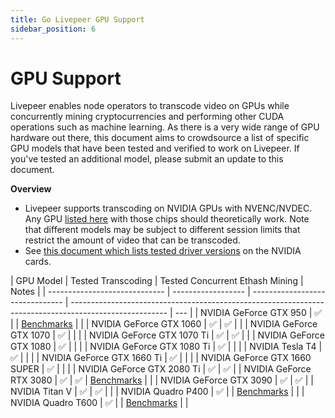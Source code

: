 ```yaml
---
title: Go Livepeer GPU Support
sidebar_position: 6
---
```


# GPU Support

Livepeer enables node operators to transcode video on GPUs while concurrently mining cryptocurrencies and performing other CUDA operations such as machine learning. As there is a very wide range of GPU hardware out there, this document aims to crowdsource a list of specific GPU models that have been tested and verified to work on Livepeer. If you've tested an additional model, please submit an update to this document.

**Overview**

- Livepeer supports transcoding on NVIDIA GPUs with NVENC/NVDEC. Any GPU [listed here](https://developer.nvidia.com/video-encode-and-decode-gpu-support-matrix-new) with those chips should theoretically work. Note that different models may be subject to different session limits that restrict the amount of video that can be transcoded.
- See [this document which lists tested driver versions](https://github.com/livepeer/go-livepeer/blob/master/doc/gpu.md) on the NVIDIA cards.

| GPU Model                     | Tested Transcoding | Tested Concurrent Ethash Mining | Notes                                                                                                  |
| ----------------------------- | ------------------ | ------------------------------- | ------------------------------------------------------------------------------------------------------ | --- |
| NVIDIA GeForce GTX 950        | :white_check_mark: |                                 | [Benchmarks](https://forum.livepeer.org/t/gtx-950-quadro-p400-benchmarks/1497)                         |     |
| NVIDIA GeForce GTX 1060       | :white_check_mark: | :white_check_mark:              |                                                                                                        |
| NVIDIA GeForce GTX 1070       | :white_check_mark: |                                 |                                                                                                        |
| NVIDIA GeForce GTX 1070 Ti    | :white_check_mark: | :white_check_mark:              |                                                                                                        |
| NVIDIA GeForce GTX 1080       | :white_check_mark: |                                 |                                                                                                        |
| NVIDIA GeForce GTX 1080 Ti    | :white_check_mark: |                                 |                                                                                                        |
| NVIDIA Tesla T4               | :white_check_mark: |                                 |                                                                                                        |
| NVIDIA GeForce GTX 1660 Ti    | :white_check_mark: |                                 |                                                                                                        |
| NVIDIA GeForce GTX 1660 SUPER | :white_check_mark: |                                 |                                                                                                        |
| NVIDIA GeForce GTX 2080 Ti    | :white_check_mark: | :white_check_mark:              |
| NVIDIA GeForce RTX 3080       | :white_check_mark: | :white_check_mark:              | [Benchmarks](https://forum.livepeer.org/t/dual-ethash-mining-transcoding-w-rtx-3080-10g-cuda-mps/1161) |     |
| NVIDIA GeForce GTX 3090       | :white_check_mark: | :white_check_mark:              |
| NVIDIA Titan V                | :white_check_mark: | :white_check_mark:              |                                                                                                        |
| NVIDIA Quadro P400            | :white_check_mark: |                                 | [Benchmarks](https://forum.livepeer.org/t/gtx-950-quadro-p400-benchmarks/1497)                         |     |
| NVIDIA Quadro T600            | :white_check_mark: |                                 | [Benchmarks](https://forum.livepeer.org/t/nvidia-quadro-t600-benchmark/1650)                           |     |

